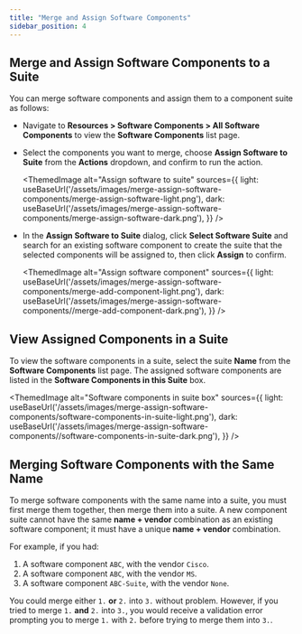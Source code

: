 ```yaml
---
title: "Merge and Assign Software Components"
sidebar_position: 4
---
```



## Merge and Assign Software Components to a Suite

You can merge software components and assign them to a component suite as follows:

- Navigate to **Resources > Software Components > All Software Components** to view the **Software Components** list page.
- Select the components you want to merge, choose **Assign Software to Suite** from the **Actions** dropdown, and confirm to run the action.

  <ThemedImage
    alt="Assign software to suite"
    sources={{
      light: useBaseUrl('/assets/images/merge-assign-software-components/merge-assign-software-light.png'),
      dark: useBaseUrl('/assets/images/merge-assign-software-components/merge-assign-software-dark.png'),
    }}
  />

- In the **Assign Software to Suite** dialog, click **Select Software Suite** and search for an existing software component to create the suite that the selected components will be assigned to, then click **Assign** to confirm.

  <ThemedImage
    alt="Assign software component"
    sources={{
      light: useBaseUrl('/assets/images/merge-assign-software-components/merge-add-component-light.png'),
      dark: useBaseUrl('/assets/images/merge-assign-software-components//merge-add-component-dark.png'),
    }}
  />

## View Assigned Components in a Suite

To view the software components in a suite, select the suite **Name** from the **Software Components** list page. The assigned software components are listed in the **Software Components in this Suite** box.

<ThemedImage
  alt="Software components in suite box"
  sources={{
    light: useBaseUrl('/assets/images/merge-assign-software-components/software-components-in-suite-light.png'),
    dark: useBaseUrl('/assets/images/merge-assign-software-components//software-components-in-suite-dark.png'),
  }}
/>

## Merging Software Components with the Same Name

To merge software components with the same name into a suite, you must first merge them together, then merge them into a suite. A new component suite cannot have the same **name + vendor** combination as an existing software component; it must have a unique **name + vendor** combination.


For example, if you had:

1. A software component `ABC`, with the vendor `Cisco`.
2. A software component `ABC`, with the vendor `MS`.
3. A software component `ABC-Suite`, with the vendor `None`.

You could merge either `1.` **or** `2.` into `3.` without problem. However, if you tried to merge `1.` **and** `2.` into `3.`, you would receive a validation error prompting you to merge `1.` with `2.` before trying to merge them into `3.`.
